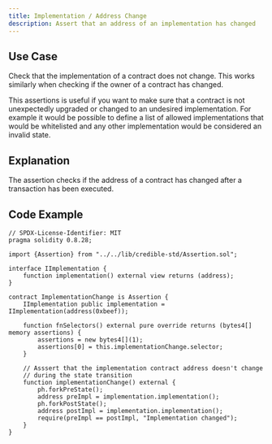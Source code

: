 ```yaml
---
title: Implementation / Address Change
description: Assert that an address of an implementation has changed
---
```


## Use Case
Check that the implementation of a contract does not change. This works similarly when checking if the owner of a contract has changed.

This assertions is useful if you want to make sure that a contract is not unexpectedly upgraded or changed to an undesired implementation.
For example it would be possible to define a list of allowed implementations that would be whitelisted and any other implementation would be considered an invalid state.

## Explanation
The assertion checks if the address of a contract has changed after a transaction has been executed.

## Code Example
```solidity
// SPDX-License-Identifier: MIT
pragma solidity 0.8.28;

import {Assertion} from "../../lib/credible-std/Assertion.sol";

interface IImplementation {
    function implementation() external view returns (address);
}

contract ImplementationChange is Assertion {
    IImplementation public implementation = IImplementation(address(0xbeef));

    function fnSelectors() external pure override returns (bytes4[] memory assertions) {
        assertions = new bytes4[](1);
        assertions[0] = this.implementationChange.selector;
    }

    // Asssert that the implementation contract address doesn't change
    // during the state transition
    function implementationChange() external {
        ph.forkPreState();
        address preImpl = implementation.implementation();
        ph.forkPostState();
        address postImpl = implementation.implementation();
        require(preImpl == postImpl, "Implementation changed");
    }
}

```
